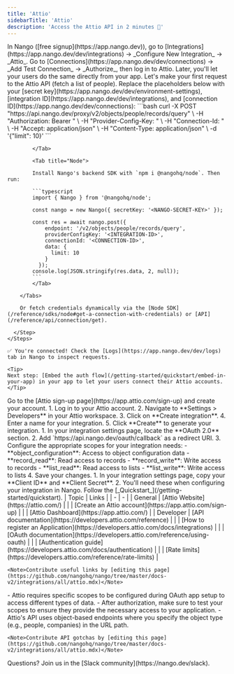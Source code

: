 ```yaml
---
title: 'Attio'
sidebarTitle: 'Attio'
description: 'Access the Attio API in 2 minutes 💨'
---
```


<Tabs>
  <Tab title="🚀 Quickstart">
    <Steps>
      <Step title="Create an integration">
        In Nango ([free signup](https://app.nango.dev)), go to [Integrations](https://app.nango.dev/dev/integrations) -> _Configure New Integration_ -> _Attio_.
      </Step>
      <Step title="Authorize Attio">
        Go to [Connections](https://app.nango.dev/dev/connections) -> _Add Test Connection_ -> _Authorize_, then log in to Attio. Later, you'll let your users do the same directly from your app.
      </Step>
      <Step title="Call the Attio API">
        Let's make your first request to the Attio API (fetch a list of people). Replace the placeholders below with your [secret key](https://app.nango.dev/dev/environment-settings), [integration ID](https://app.nango.dev/dev/integrations), and [connection ID](https://app.nango.dev/dev/connections):
        <Tabs>
            <Tab title="cURL">
                ```bash
                curl -X POST  "https://api.nango.dev/proxy/v2/objects/people/records/query" \
                  -H "Authorization: Bearer <NANGO-SECRET-KEY>" \
                  -H "Provider-Config-Key: <INTEGRATION-ID>" \
                  -H "Connection-Id: <CONNECTION-ID>" \
                  -H "Accept: application/json" \
                  -H "Content-Type: application/json" \
                  -d '{"limit": 10}'
                ```

            </Tab>

            <Tab title="Node">

            Install Nango's backend SDK with `npm i @nangohq/node`. Then run:

            ```typescript
            import { Nango } from '@nangohq/node';

            const nango = new Nango({ secretKey: '<NANGO-SECRET-KEY>' });

            const res = await nango.post({
                endpoint: '/v2/objects/people/records/query',
                providerConfigKey: '<INTEGRATION-ID>',
                connectionId: '<CONNECTION-ID>',
                data: {
                  limit: 10
                }
              });
            console.log(JSON.stringify(res.data, 2, null));
            ```
            </Tab>

        </Tabs>

        Or fetch credentials dynamically via the [Node SDK](/reference/sdks/node#get-a-connection-with-credentials) or [API](/reference/api/connection/get).

      </Step>
    </Steps>

    ✅ You're connected! Check the [Logs](https://app.nango.dev/dev/logs) tab in Nango to inspect requests.

    <Tip>
    Next step: [Embed the auth flow](/getting-started/quickstart/embed-in-your-app) in your app to let your users connect their Attio accounts.
    </Tip>
  </Tab>
  <Tab title="🧑‍💻 OAuth app setup">
    <Steps>
      <Step title="Create an Attio account">
        Go to the [Attio sign-up page](https://app.attio.com/sign-up) and create your account.
      </Step>
      <Step title="Create a new integration">
        1. Log in to your Attio account.
        2. Navigate to **Settings > Developers** in your Attio workspace.
        3. Click on **Create integration**.
        4. Enter a name for your integration.
        5. Click **Create** to generate your integration.
      </Step>
      <Step title="Configure OAuth settings">
        1. In your integration settings page, locate the **OAuth 2.0** section.
        2. Add `https://api.nango.dev/oauth/callback` as a redirect URI.
        3. Configure the appropriate scopes for your integration needs:
           - **object_configuration**: Access to object configuration data
           - **record_read**: Read access to records
           - **record_write**: Write access to records
           - **list_read**: Read access to lists
           - **list_write**: Write access to lists
        4. Save your changes.
      </Step>
      <Step title="Obtain your OAuth credentials">
        1. In your integration settings page, copy your **Client ID** and **Client Secret**.
        2. You'll need these when configuring your integration in Nango.
      </Step>
      <Step title="Next">
        Follow the [_Quickstart_](/getting-started/quickstart).
      </Step>
    </Steps>
  </Tab>
  <Tab title="🔗 Useful links">
    | Topic | Links | 
    | - | - | 
    | General | [Attio Website](https://attio.com/) |
    | | [Create an Attio account](https://app.attio.com/sign-up) |
    | | [Attio Dashboard](https://app.attio.com/) |
    | Developer | [API documentation](https://developers.attio.com/reference) |
    | | [How to register an Application](https://developers.attio.com/docs/integrations) |
    | | [OAuth documentation](https://developers.attio.com/reference/using-oauth) |
    | | [Authentication guide](https://developers.attio.com/docs/authentication) |
    | | [Rate limits](https://developers.attio.com/reference/rate-limits) |

    <Note>Contribute useful links by [editing this page](https://github.com/nangohq/nango/tree/master/docs-v2/integrations/all/attio.mdx)</Note>
  </Tab>
  <Tab title="🚨 API gotchas">
    - Attio requires specific scopes to be configured during OAuth app setup to access different types of data.
    - After authorization, make sure to test your scopes to ensure they provide the necessary access to your application.
    - Attio's API uses object-based endpoints where you specify the object type (e.g., people, companies) in the URL path.

    <Note>Contribute API gotchas by [editing this page](https://github.com/nangohq/nango/tree/master/docs-v2/integrations/all/attio.mdx)</Note>
  </Tab>
</Tabs>

<Info>
    Questions? Join us in the [Slack community](https://nango.dev/slack).
</Info>
